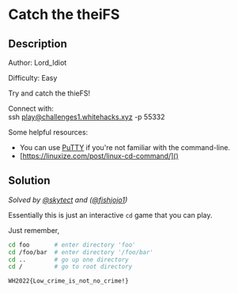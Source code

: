 # Catch the theiFS

## Description

Author: Lord_Idiot

Difficulty: Easy

Try and catch the thieFS!

Connect with: \
ssh play@challenges1.whitehacks.xyz -p 55332

Some helpful resources:

- You can use [PuTTY](https://www.chiark.greenend.org.uk/~sgtatham/putty/) if you're not familiar with the command-line.
- [https://linuxize.com/post/linux-cd-command/]()

## Solution

_Solved by [@skytect](https://github.com/skytect) and ([@fishjojo1](https://github.com/fishjojo1))_

Essentially this is just an interactive `cd` game that you can play.

Just remember,

```bash
cd foo       # enter directory 'foo'
cd /foo/bar  # enter directory '/foo/bar'
cd ..        # go up one directory
cd /         # go to root directory
```

`WH2022{Low_crime_is_not_no_crime!}`
